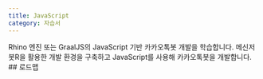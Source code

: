 ```yaml
---
title: JavaScript
category: 자습서
---
```


<Section>
  Rhino 엔진 또는 GraalJS의 JavaScript 기반 카카오톡봇 개발을 학습합니다. 메신저봇R을 활용한 개발 환경을 구축하고 JavaScript를 사용해 카카오톡봇을 개발합니다.
</Section>
<Section>
  ## 로드맵

  <LearnRoadmap>
    <Learn doc={"/learn/js/basic"}/>
    <Learn doc={"/learn/js/intermediate"}/>
    <Learn doc={"/learn/js/advanced"}/>
    <Learn doc={"/learn/js/migration-to-api2"}/>
  </LearnRoadmap>
</Section>
